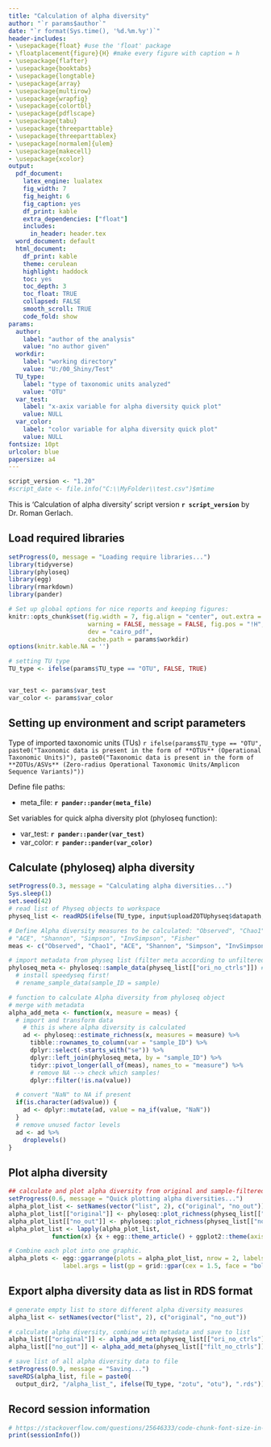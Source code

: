---
title: "Calculation of alpha diversity"
author: "`r params$author`"
date: "`r format(Sys.time(), '%d.%m.%y')`"
header-includes:
- \usepackage{float} #use the 'float' package
- \floatplacement{figure}{H} #make every figure with caption = h
- \usepackage{flafter}
- \usepackage{booktabs}
- \usepackage{longtable}
- \usepackage{array}
- \usepackage{multirow}
- \usepackage{wrapfig}
- \usepackage{colortbl}
- \usepackage{pdflscape}
- \usepackage{tabu}
- \usepackage{threeparttable}
- \usepackage{threeparttablex}
- \usepackage[normalem]{ulem}
- \usepackage{makecell}
- \usepackage{xcolor}
output:
  pdf_document:
    latex_engine: lualatex
    fig_width: 7
    fig_height: 6
    fig_caption: yes
    df_print: kable
    extra_dependencies: ["float"]
    includes:
      in_header: header.tex
  word_document: default
  html_document:
    df_print: kable
    theme: cerulean
    highlight: haddock
    toc: yes
    toc_depth: 3
    toc_float: TRUE
    collapsed: FALSE
    smooth_scroll: TRUE
    code_fold: show
params:
  author:
    label: "author of the analysis"
    value: "no author given"
  workdir:
    label: "working directory"
    value: "U:/00_Shiny/Test"
  TU_type:
    label: "type of taxonomic units analyzed"
    value: "OTU"
  var_test:
    label: "x-axix variable for alpha diversity quick plot"
    value: NULL
  var_color:
    label: "color variable for alpha diversity quick plot"
    value: NULL
fontsize: 10pt
urlcolor: blue
papersize: a4
---
```{r version, echo = FALSE}
script_version <- "1.20"
#script_date <- file.info("C:\\MyFolder\\test.csv")$mtime
```
This is 'Calculation of alpha diversity' script version **`r script_version`** by Dr. Roman Gerlach.

## Load required libraries
```{r libraries, warning = FALSE, message = FALSE}
setProgress(0, message = "Loading require libraries...")
library(tidyverse)
library(phyloseq)
library(egg)
library(rmarkdown)
library(pander)
```
```{r global_options, echo = FALSE}
# Set up global options for nice reports and keeping figures:
knitr::opts_chunk$set(fig.width = 7, fig.align = "center", out.extra = "",
                      warning = FALSE, message = FALSE, fig.pos = "!H",
                      dev = "cairo_pdf",
                      cache.path = params$workdir)
options(knitr.kable.NA = '')
```
```{r general_options, echo = FALSE}
# setting TU type
TU_type <- ifelse(params$TU_type == "OTU", FALSE, TRUE)

```
```{r environment, echo = FALSE}

```
```{r alpha_plot_parameters, echo = FALSE}
var_test <- params$var_test
var_color <- params$var_color
```
## Setting up environment and script parameters
Type of imported taxonomic units (TUs)
`r ifelse(params$TU_type == "OTU", paste0("Taxonomic data is present in the form of **OTUs** (Operational Taxonomic Units)"), paste0("Taxonomic data is present in the form of **ZOTUs/ASVs** (Zero-radius Operational Taxonomic Units/Amplicon Sequence Variants)"))`

Define file paths:

* meta_file: **`r pander::pander(meta_file)`**

Set variables for quick alpha diversity plot (phyloseq function):

* var_test: **`r pander::pander(var_test)`**
* var_color: **`r pander::pander(var_color)`**

\newpage
## Calculate (phyloseq) alpha diversity
```{r calc_import_alpha}
setProgress(0.3, message = "Calculating alpha diversities...")
Sys.sleep(1)
set.seed(42)
# read list of Physeq objects to workspace
physeq_list <- readRDS(ifelse(TU_type, input$uploadZOTUphyseq$datapath, input$uploadOTUphyseq$datapath))

# Define Alpha diversity measures to be calculated: "Observed", "Chao1",
# "ACE", "Shannon", "Simpson", "InvSimpson", "Fisher"
meas <- c("Observed", "Chao1", "ACE", "Shannon", "Simpson", "InvSimpson")

# import metadata from physeq list (filter meta according to unfiltered PhyloSeq object is redundant?)
phyloseq_meta <- phyloseq::sample_data(physeq_list[["ori_no_ctrls"]]) #%>%
  # install speedyseq first!
  # rename_sample_data(sample_ID = sample)

# function to calculate Alpha diversity from phyloseq object
# merge with metadata
alpha_add_meta <- function(x, measure = meas) {
  # import and transform data
    # this is where alpha diversity is calculated
    ad <- phyloseq::estimate_richness(x, measures = measure) %>%
      tibble::rownames_to_column(var = "sample_ID") %>%
      dplyr::select(-starts_with("se")) %>%
      dplyr::left_join(phyloseq_meta, by = "sample_ID") %>%
      tidyr::pivot_longer(all_of(meas), names_to = "measure") %>%
      # remove NA --> check which samples!
      dplyr::filter(!is.na(value)) 

  # convert "NaN" to NA if present
  if(is.character(ad$value)) {
    ad <- dplyr::mutate(ad, value = na_if(value, "NaN"))
  }
  # remove unused factor levels
  ad <- ad %>%
    droplevels()
}
```
\newpage
## Plot alpha diversity
```{r alpha_plot, , echo = FALSE, fig.cap = "Different alpha diversity metrics before (A) and after (B) sample filtering"}
## calculate and plot alpha diversity from original and sample-filtered ('no out samples') phyloseq object
setProgress(0.6, message = "Quick plotting alpha diversities...")
alpha_plot_list <- setNames(vector("list", 2), c("original", "no_out"))
alpha_plot_list[["original"]] <- phyloseq::plot_richness(physeq_list[["ori_no_ctrls"]], x = var_test, color = var_color, measures = meas)
alpha_plot_list[["no_out"]] <- phyloseq::plot_richness(physeq_list[["no_ctrls"]], x = var_test, color = var_color, measures = meas)
alpha_plot_list <- lapply(alpha_plot_list,
            function(x) {x + egg::theme_article() + ggplot2::theme(axis.text.x = element_text(angle = 90, hjust = 1, vjust = 0.5))})

# Combine each plot into one graphic.
alpha_plots <- egg::ggarrange(plots = alpha_plot_list, nrow = 2, labels = c("A", "B"),
               label.args = list(gp = grid::gpar(cex = 1.5, face = "bold")))
```
## Export alpha diversity data as list in RDS format
```{r export_phyloseq}
# generate empty list to store different alpha diversity measures
alpha_list <- setNames(vector("list", 2), c("original", "no_out"))

# calculate alpha diversity, combine with metadata and save to list
alpha_list[["original"]] <- alpha_add_meta(physeq_list[["ori_no_ctrls"]])
alpha_list[["no_out"]] <- alpha_add_meta(physeq_list[["filt_no_ctrls"]])

# save list of all alpha diversity data to file
setProgress(0.9, message = "Saving...")
saveRDS(alpha_list, file = paste0(
  output_dir2, "/alpha_list_", ifelse(TU_type, "zotu", "otu"), ".rds"))

```

\newpage
## Record session information
\tiny
```{r session_info, echo = FALSE}
# https://stackoverflow.com/questions/25646333/code-chunk-font-size-in-rmarkdown-with-knitr-and-latex
print(sessionInfo())
```
